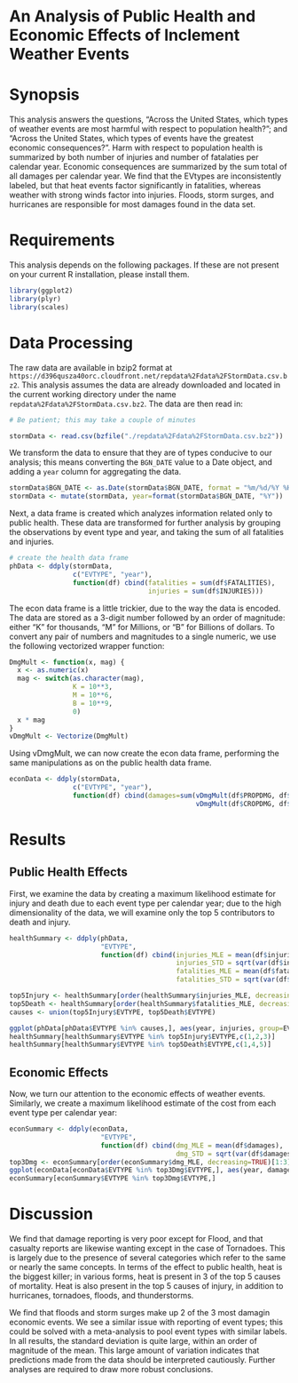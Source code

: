 An Analysis of Public Health and Economic Effects of Inclement Weather Events
========================================================
# Synopsis
This analysis answers the questions, "Across the United States, which types of weather events are most harmful with respect to population health?"; and "Across the United States, which types of events have the greatest economic consequences?". Harm with respect to population health is summarized by both number of injuries and number of fatalaties per calendar year. Economic consequences are summarized by the sum total of all damages per calendar year. We find that the EVtypes are inconsistently labeled, but that heat events factor significantly in fatalities, whereas weather with strong winds factor into injuries. Floods, storm surges, and hurricanes are responsible for most damages found in the data set.

# Requirements
This analysis depends on the following packages. If these are not present on 
your current R installation, please install them.
```r
library(ggplot2)
library(plyr)
library(scales)
```
# Data Processing
The raw data are available in bzip2 format at `https://d396qusza40orc.cloudfront.net/repdata%2Fdata%2FStormData.csv.bz2`. This analysis assumes the data are already downloaded and located in the current working directory under the name `repdata%2Fdata%2FStormData.csv.bz2`. The data are then read in:
```r
# Be patient; this may take a couple of minutes

stormData <- read.csv(bzfile("./repdata%2Fdata%2FStormData.csv.bz2"))
```
We transform the data to ensure that they are of types conducive to our analysis; this means converting the `BGN_DATE` value to a Date object, and adding a `year` column for aggregating the data.
```r
stormData$BGN_DATE <- as.Date(stormData$BGN_DATE, format = "%m/%d/%Y %H:%M:%S")
stormData <- mutate(stormData, year=format(stormData$BGN_DATE, "%Y"))
```
Next, a data frame is created which analyzes information related only to public health. These data are transformed for further analysis by grouping the observations by event type and year, and taking the sum of all fatalities and injuries.
```r
# create the health data frame
phData <- ddply(stormData, 
                c("EVTYPE", "year"),
                function(df) cbind(fatalities = sum(df$FATALITIES),
                                   injuries = sum(df$INJURIES)))

```
The econ data frame is a little trickier, due to the way the data is encoded. The data are stored as a 3-digit number followed by an order of magnitude: either "K" for thousands, "M" for Millions, or "B" for Billions of dollars. To convert any pair of numbers and magnitudes to a single numeric, we use the following vectorized wrapper function:
```r
DmgMult <- function(x, mag) {
  x <- as.numeric(x)
  mag <- switch(as.character(mag),
                K = 10**3,
                M = 10**6,
                B = 10**9,
                0)
  x * mag
}
vDmgMult <- Vectorize(DmgMult)
```
Using vDmgMult, we can now create the econ data frame, performing the same manipulations as on the public health data frame.
```r
econData <- ddply(stormData, 
                c("EVTYPE", "year"), 
                function(df) cbind(damages=sum(vDmgMult(df$PROPDMG, df$PROPDMGEXP) +
                                               vDmgMult(df$CROPDMG, df$CROPDMGEXP))))


```

# Results
## Public Health Effects
First, we examine the data by creating a maximum likelihood estimate for injury and death due to each event type per calendar year; due to the high dimensionality of the data, we will examine only the top 5 contributors to death and injury.
```r
healthSummary <- ddply(phData, 
                       "EVTYPE",
                       function(df) cbind(injuries_MLE = mean(df$injuries), 
                                          injuries_STD = sqrt(var(df$injuries)),
                                          fatalities_MLE = mean(df$fatalities),
                                          fatalities_STD = sqrt(var(df$fatalities))))

top5Injury <- healthSummary[order(healthSummary$injuries_MLE, decreasing=TRUE)[1:5],]
top5Death <- healthSummary[order(healthSummary$fatalities_MLE, decreasing=TRUE)[1:5],]
causes <- union(top5Injury$EVTYPE, top5Death$EVTYPE)

ggplot(phData[phData$EVTYPE %in% causes,], aes(year, injuries, group=EVTYPE, color = "injury")) + geom_line() + geom_line(data = phData[phData$EVTYPE %in% causes,], aes(year,fatalities, group=EVTYPE, color="fatality")) + facet_wrap( "EVTYPE", ncol=3) + coord_cartesian(ylim=c(0,3000)) + scale_x_discrete(breaks=pretty_breaks(n=4)) + labs(x = "Year", y = "Number of Casualties", color = "Casualty Type", title="Casualties per Year")
healthSummary[healthSummary$EVTYPE %in% top5Injury$EVTYPE,c(1,2,3)]
healthSummary[healthSummary$EVTYPE %in% top5Death$EVTYPE,c(1,4,5)]
```

## Economic Effects
Now, we turn our attention to the economic effects of weather events. Similarly, we create a maximum likelihood estimate of the cost from each event type per calendar year:
```r
econSummary <- ddply(econData, 
                       "EVTYPE",
                       function(df) cbind(dmg_MLE = mean(df$damages),
                                          dmg_STD = sqrt(var(df$damages))))
top3Dmg <- econSummary[order(econSummary$dmg_MLE, decreasing=TRUE)[1:3],]
ggplot(econData[econData$EVTYPE %in% top3Dmg$EVTYPE,], aes(year, damages, group=EVTYPE)) + geom_line() + facet_grid(EVTYPE~ .) + geom_point()
econSummary[econSummary$EVTYPE %in% top3Dmg$EVTYPE,]
```
# Discussion
We find that damage reporting is very poor except for Flood, and that casualty reports are likewise wanting except in the case of Tornadoes. This is largely due to the presence of several categories which refer to the same or nearly the same concepts. In terms of the effect to public health, heat is the biggest killer; in various forms, heat is present in 3 of the top 5 causes of mortality. Heat is also present in the top 5 causes of injury, in addition to hurricanes, tornadoes, floods, and thunderstorms.

We find that floods and storm surges make up 2 of the 3 most damagin economic events. We see a similar issue with reporting of event types; this could be solved with a meta-analysis to pool event types with similar labels. In all results, the standard deviation is quite large, within an order of magnitude of the mean. This large amount of variation indicates that predictions made from the data should be interpreted cautiously. Further analyses are required to draw more robust conclusions.